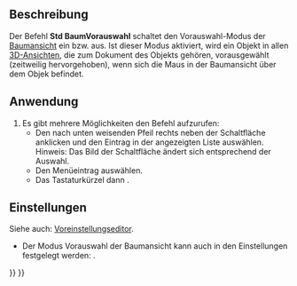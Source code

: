 <languages/>

{{Docnav/de
|[[Std_TreeSyncPlacement/de|BaumSyncPosition]]
|[[Std_TreeRecordSelection/de|BaumAuswahlAufzeichnen]]
|[[Std_View_Menu/de|Std Menü Ansicht]]
|IconL=Std_TreeSyncPlacement.svg
|IconR=Std_TreeRecordSelection.svg
|IconC=Freecad.svg
}}

{{GuiCommand/de
|Name=Std TreePreSelection
|Name/de=Std BaumVorauswahl
|MenuLocation=Ansicht → Baumansicht-Aktionen → Vorauswahl
|Workbenches=Alle
|Shortcut={{KEY|T}} {{KEY|4}}
|Version=0.19
}}

<span id="Description"></span>
==Beschreibung==

Der Befehl '''Std BaumVorauswahl''' schaltet den Vorauswahl-Modus der [[Tree_view/de|Baumansicht]] ein bzw. aus. Ist dieser Modus aktiviert, wird ein Objekt in allen [[3D_view/de|3D-Ansichten]], die zum Dokument des Objekts gehören, vorausgewählt (zeitweilig hervorgehoben), wenn sich die Maus in der Baumansicht über dem Objek befindet.

<span id="Usage"></span>
==Anwendung==

# Es gibt mehrere Möglichkeiten den Befehl aufzurufen:
#* Den nach unten weisenden Pfeil rechts neben der Schaltfläche {{Button|[[Image:Std_TreeSyncView.svg|16px]]}}  anklicken und den Eintrag {{MenuCommand|Vorauswahl}} in der angezeigten Liste auswählen. Hinweis: Das Bild der Schaltfläche ändert sich entsprechend der Auswahl.
#* Den Menüeintrag {{MenuCommand|Ansicht → Baumansicht-Aktionen → Vorauswahl}} auswählen.
#* Das Tastaturkürzel {{KEY|T}} dann {{KEY|4}}.

<span id="Preferences"></span>
==Einstellungen==

Siehe auch: [[Preferences_Editor/de|Voreinstellungseditor]].

* Der Modus Vorauswahl der Baumansicht kann auch in den Einstellungen festgelegt werden: {{MenuCommand|Bearbeiten→ Einstellungen... → Allgemein → Auswahl → Vorauswählen des Objekts in der 3D-Ansicht, wenn die Maus über das Baumelement fährt}}.


{{Docnav/de
|[[Std_TreeSyncPlacement/de|BaumSyncPosition]]
|[[Std_TreeRecordSelection/de|BaumAuswahlAufzeichnen]]
|[[Std_View_Menu/de|Std Menü Ansicht]]
|IconL=Std_TreeSyncPlacement.svg
|IconR=Std_TreeRecordSelection.svg
|IconC=Freecad.svg
}}

{{Std_Base_navi{{#translation:}}}}
{{Userdocnavi{{#translation:}}}}